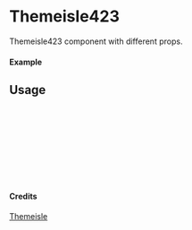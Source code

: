 
<Meta of={Themeisle423} title="Themeisle/Themeisle423" />

# Themeisle423

Themeisle423 component with different props.

#### Example

<Canvas of={Themeisle423.Primary} />

## Usage

```ts
import { Themeisle423 } from "yadl-ui";

const Example = () => {
  return (
      <Themeisle423 />
  );
};

export default Example;
```

#### Credits
[Themeisle](https://themeisle.com/illustrations)

